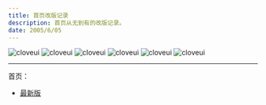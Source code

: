 ```yaml
---
title: 首页改版记录
description: 首页从无到有的改版记录。
date: 2005/6/05
---
```


![cloveui](/articleDemo/2/1.jpeg)
![cloveui](/articleDemo/2/2.jpeg)
![cloveui](/articleDemo/2/3.jpeg)
![cloveui](/articleDemo/2/4.jpeg)
![cloveui](/articleDemo/2/5.jpeg)
![cloveui](/articleDemo/2/6.jpeg)

---

首页：

- [最新版](/)
